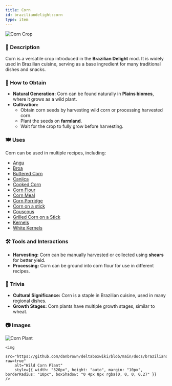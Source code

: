 ```yaml
---
title: Corn
id: braziliandelight:corn
type: item
---
```


<img src="https://github.com/danbrown/deltaboxwiki/blob/main/docs/braziliandelight/.assets/images/brazilliandelight/crops/corn_crop.png?raw=true" alt="Corn Crop"/>

### 📜 Description
Corn is a versatile crop introduced in the **Brazilian Delight** mod. It is widely used in Brazilian cuisine, serving as a base ingredient for many traditional dishes and snacks.

### 🌾 How to Obtain
- **Natural Generation:** Corn can be found naturally in **Plains biomes**, where it grows as a wild plant.
- **Cultivation:**
  - Obtain corn seeds by harvesting wild corn or processing harvested corn.
  - Plant the seeds on **farmland**.
  - Wait for the crop to fully grow before harvesting.

### 🍽️ Uses
Corn can be used in multiple recipes, including:
- [Angu](https://moddedmc.wiki/en/project/braziliandelight/docs/recipes/corn)
- [Broa](https://moddedmc.wiki/en/project/braziliandelight/docs/recipes/corn)
- [Buttered Corn](https://moddedmc.wiki/en/project/braziliandelight/docs/recipes/corn)
- [Canjica](https://moddedmc.wiki/en/project/braziliandelight/docs/recipes/corn)
- [Cooked Corn](https://moddedmc.wiki/en/project/braziliandelight/docs/recipes/corn)
- [Corn Flour](https://moddedmc.wiki/en/project/braziliandelight/docs/recipes/corn)
- [Corn Meal](https://moddedmc.wiki/en/project/braziliandelight/docs/recipes/corn)
- [Corn Porridge](https://moddedmc.wiki/en/project/braziliandelight/docs/recipes/corn)
- [Corn on a stick](https://moddedmc.wiki/en/project/braziliandelight/docs/recipes/corn)
- [Couscous](https://moddedmc.wiki/en/project/braziliandelight/docs/recipes/corn)
- [Grilled Corn on a Stick](https://moddedmc.wiki/en/project/braziliandelight/docs/recipes/corn)
- [Kernels](https://moddedmc.wiki/en/project/braziliandelight/docs/recipes/corn)
- [White Kernels](https://moddedmc.wiki/en/project/braziliandelight/docs/recipes/corn)

### 🛠️ Tools and Interactions
- **Harvesting:** Corn can be manually harvested or collected using **shears** for better yield.
- **Processing:** Corn can be ground into corn flour for use in different recipes.

### 📌 Trivia
- **Cultural Significance:** Corn is a staple in Brazilian cuisine, used in many regional dishes.
- **Growth Stages:** Corn plants have multiple growth stages, similar to wheat.

### 📷 Images

<div style={{ display: "flex", flexWrap: "wrap", justifyContent: "center" }}>
    <img 
        src="https://github.com/danbrown/deltaboxwiki/blob/main/docs/braziliandelight/.assets/images/brazilliandelight/crops/nature/corn_nature.png?raw=true"
        alt="Corn Plant"
        style={{ width: "320px", height: "auto", margin: "10px", borderRadius: "10px", boxShadow: "0 4px 8px rgba(0, 0, 0, 0.2)" }} 
    />
    
    <img 
        src="https://github.com/danbrown/deltaboxwiki/blob/main/docs/braziliandelight/.assets/images/brazilliandelight/crops/nature/wild_corn_nature.png?raw=true"
        alt="Wild Corn Plant"
        style={{ width: "320px", height: "auto", margin: "10px", borderRadius: "10px", boxShadow: "0 4px 8px rgba(0, 0, 0, 0.2)" }} 
    />
</div>
